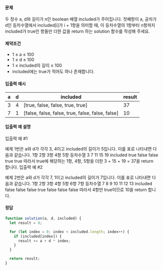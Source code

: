 #### 문제

두 정수 a, d와 길이가 n인 boolean 배열 included가 주어집니다. 첫째항이 a, 공차가 d인 등차수열에서 included[i]가 i + 1항을 의미할 때, 이 등차수열의 1항부터 n항까지 included가 true인 항들만 더한 값을 return 하는 solution 함수를 작성해 주세요.

#### 제약조건

- 1 ≤ a ≤ 100
- 1 ≤ d ≤ 100
- 1 ≤ included의 길이 ≤ 100
- included에는 true가 적어도 하나 존재합니다.

#### 입출력 예시

| a   | d   | included                                         | result |
| --- | --- | ------------------------------------------------ | ------ |
| 3   | 4   | [true, false, false, true, true]                 | 37     |
| 7   | 1   | [false, false, false, true, false, false, false] | 10     |

#### 입출력 예 설명

입출력 예 #1

예제 1번은 a와 d가 각각 3, 4이고 included의 길이가 5입니다. 이를 표로 나타내면 다음과 같습니다.
1항 2항 3항 4항 5항
등차수열 3 7 11 15 19
included true false false true true
따라서 true에 해당하는 1항, 4항, 5항을 더한 3 + 15 + 19 = 37을 return 합니다.
입출력 예 #2

예제 2번은 a와 d가 각각 7, 1이고 included의 길이가 7입니다. 이를 표로 나타내면 다음과 같습니다.
1항 2항 3항 4항 5항 6항 7항
등차수열 7 8 9 10 11 12 13
included false false false true false false false
따라서 4항만 true이므로 10을 return 합니다.

#### 정답

```javascript
function solution(a, d, included) {
  let result = 0;

  for (let index = 0; index < included.length; index++) {
    if (included[index]) {
      result += a + d * index;
    }
  }

  return result;
}
```
